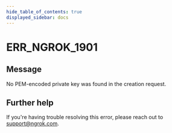 ```yaml
---
hide_table_of_contents: true
displayed_sidebar: docs
---
```



# ERR_NGROK_1901

## Message

No PEM-encoded private key was found in the creation request.

<ErrorDetails error="err_ngrok_1901" />

## Further help

If you're having trouble resolving this error, please reach out to [support@ngrok.com](mailto:support@ngrok.com?subject=Help%20with%20ERR_NGROK_1901).
